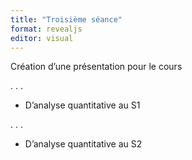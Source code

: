 ```yaml
---
title: "Troisième séance"
format: revealjs
editor: visual
---
```


Création d'une présentation pour le cours

. . .

-   D'analyse quantitative au S1

. . .

-   D'analyse quantitative au S2
